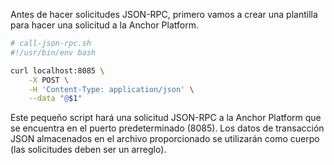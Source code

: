 Antes de hacer solicitudes JSON-RPC, primero vamos a crear una plantilla para hacer una solicitud a la Anchor Platform.

<CodeExample>

```bash
# call-json-rpc.sh
#!/usr/bin/env bash

curl localhost:8085 \
    -X POST \
    -H 'Content-Type: application/json' \
    --data "@$1"
```

</CodeExample>

Este pequeño script hará una solicitud JSON-RPC a la Anchor Platform que se encuentra en el puerto predeterminado (8085). Los datos de transacción JSON almacenados en el archivo proporcionado se utilizarán como cuerpo (las solicitudes deben ser un arreglo).
